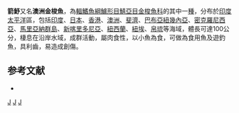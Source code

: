 {{Speciesbox
| taxon = Sphyraena novaehollandiae
| image = SphyraenaNovaehollandRLS.jpg
| status = NE
| status_system = IUCN3.1
| binomial_authority = [[阿尔伯特·甘瑟|Günther]], 1860
| synonyms = *''Australuzza novaehollandiae''<br /><small>Günther, 1860</small>
*''Sphyraena novaehollandia''<br /><small>Günther, 1860</small>
*''Sphyraena novaehollandie''<br /><small>Günther, 1860</small>
*''Sphyraena uoraebolandiae''<br /><small>Günther, 1860</small>
}}
'''箭魣'''又名'''澳洲金梭魚'''，為[[輻鰭魚綱|輻鰭魚綱]][[鱸形目|鱸形目]][[鯖亞目|鯖亞目]][[金梭魚科|金梭魚科]]的其中一[[種|種]]，分布於[[印度|印度]][[太平洋|太平洋]]區，包括[[印度|印度]]、[[日本|日本]]、[[香港|香港]]、[[澳洲|澳洲]]、[[斐濟|斐濟]]、[[巴布亞紐幾內亞|巴布亞紐幾內亞]]、[[密克羅尼西亞|密克羅尼西亞]]、[[馬里亞納群島|馬里亞納群島]]、[[新喀里多尼亞|新喀里多尼亞]]、[[紐西蘭|紐西蘭]]、[[紐埃|紐埃]]、[[帛琉|帛琉]]等海域，體長可達100公分，棲息在沿岸水域，成群活動，屬肉食性，以小魚為食，可做為食用魚及遊釣魚，具利齒，易造成創傷。

== 参考文献 ==
{{reflist}}
*{{FishBase_species|genus=Sphyraena|species=novaehollandiae|year=2012|month=7}}

{{taxonbar}}

[[Category:食用魚|J]]
[[Category:魣屬|J]]
[[Category:1860年描述的魚類|J]]